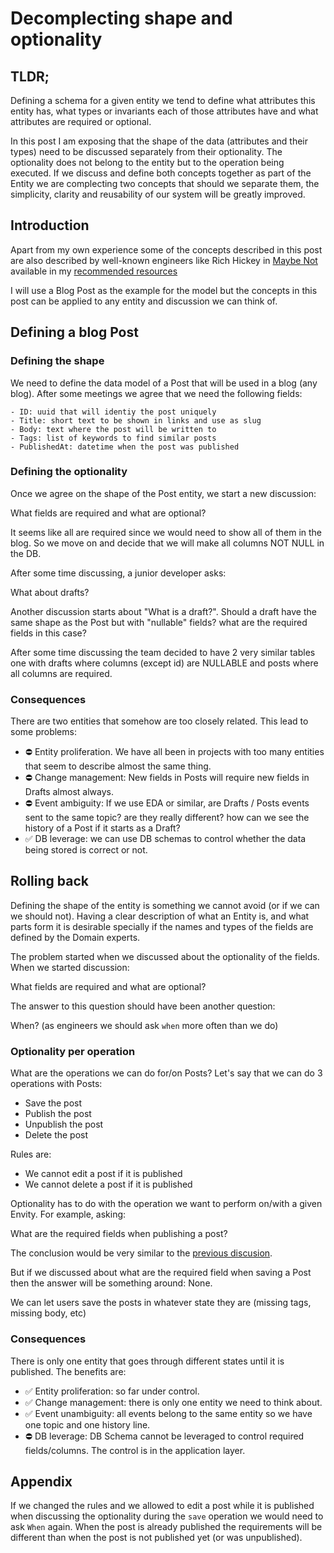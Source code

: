 # Decomplecting shape and optionality

## TLDR;

Defining a schema for a given entity we tend to define what attributes this entity has, what types or invariants
each of those attributes have and what attributes are required or optional.

In this post I am exposing that the shape of the data (attributes and their types) need to be discussed separately
from their optionality. The optionality does not belong to the entity but to the operation being executed.
If we discuss and define both concepts together as part of the Entity we are complecting two concepts that should we separate
them, the simplicity, clarity and reusability of our system will be greatly improved.

## Introduction

Apart from my own experience some of the concepts described in this post are also described by well-known
engineers like Rich Hickey in [Maybe Not](https://www.youtube.com/watch?v=YR5WdGrpoug) available in my [recommended resources](/recommended-resources)

I will use a Blog Post as the example for the model but the concepts in this post can be applied to any entity and discussion we can think of.

## Defining a blog Post

### Defining the shape

We need to define the data model of a Post that will be used in a blog (any blog).
After some meetings we agree that we need the following fields:

```text
- ID: uuid that will identiy the post uniquely
- Title: short text to be shown in links and use as slug
- Body: text where the post will be written to
- Tags: list of keywords to find similar posts
- PublishedAt: datetime when the post was published
```

### Defining the optionality

Once we agree on the shape of the Post entity, we start a new discussion:

<Quote>What fields are required and what are optional?</Quote>

It seems like all are required since we would need to show all of them in the blog. So we move on
and decide that we will make all columns NOT NULL in the DB.

After some time discussing, a junior developer asks:

<Quote>What about drafts?</Quote>

Another discussion starts about "What is a draft?". Should a draft have the same shape as the Post but with "nullable"
fields? what are the required fields in this case?

After some time discussing the team decided to have 2 very similar tables one with drafts where columns (except id) are NULLABLE and
posts where all columns are required.

### Consequences

There are two entities that somehow are too closely related.
This lead to some problems:

- ⛔ Entity proliferation. We have all been in projects with too many entities that seem to describe almost the same thing.
- ⛔ Change management: New fields in Posts will require new fields in Drafts almost always.
- ⛔ Event ambiguity: If we use EDA or similar, are Drafts / Posts events sent to the same topic? are they really different?
  how can we see the history of a Post if it starts as a Draft?
- ✅ DB leverage: we can use DB schemas to control whether the data being stored is correct or not.

## Rolling back

Defining the shape of the entity is something we cannot avoid (or if we can we should not). Having
a clear description of what an Entity is, and what parts form it is desirable specially if the names
and types of the fields are defined by the Domain experts.

The problem started when we discussed about the optionality of the fields. When we started discussion:

What fields are required and what are optional?

The answer to this question should have been another question:

<Quote>When?</Quote>
(as engineers we should ask `when` more often than we do)

### Optionality per operation

What are the operations we can do for/on Posts?
Let's say that we can do 3 operations with Posts:

- Save the post
- Publish the post
- Unpublish the post
- Delete the post

Rules are:

- We cannot edit a post if it is published
- We cannot delete a post if it is published

Optionality has to do with the operation we want to perform on/with a given Envity.
For example, asking:

What are the required fields when publishing a post?

The conclusion would be very similar to the [previous discusion](#defining-the-optionality).

But if we discussed about what are the required field when saving a Post then the answer will be something around: None.

We can let users save the posts in whatever state they are (missing tags, missing body, etc)

### Consequences

There is only one entity that goes through different states until it is published.
The benefits are:

- ✅ Entity proliferation: so far under control.
- ✅ Change management: there is only one entity we need to think about.
- ✅ Event unambiguity: all events belong to the same entity so we have one topic and one history line.
- ⛔ DB leverage: DB Schema cannot be leveraged to control required fields/columns. The control is in the application layer.

## Appendix

If we changed the rules and we allowed to edit a post while it is published when discussing the optionality during the `save` operation
we would need to ask `When` again.
When the post is already published the requirements will be different than when the post is not published yet (or was unpublished).
